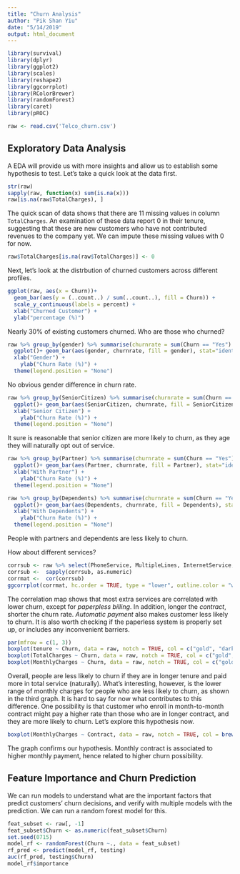 ```yaml
---
title: "Churn Analysis"
author: "Pik Shan Yiu"
date: "5/14/2019"
output: html_document
---
```


```r
library(survival)
library(dplyr)
library(ggplot2)
library(scales)
library(reshape2)
library(ggcorrplot)
library(RColorBrewer)
library(randomForest)
library(caret)
library(pROC)
```

```r
raw <- read.csv('Telco_churn.csv')
```


## Exploratory Data Analysis
A EDA will provide us with more insights and allow us to establish some hypothesis to test. Let's take a quick look at the data first. 
```r
str(raw)
sapply(raw, function(x) sum(is.na(x))) 
raw[is.na(raw$TotalCharges), ]
```
The quick scan of data shows that there are 11 missing values in column `TotalCharges`. An examination of these 
data report 0 in their tenure, suggesting that these are new customers who have not contributed revenues to the company yet. We can impute these missing values with 0 for now. 
```r
raw$TotalCharges[is.na(raw$TotalCharges)] <- 0
```

Next, let's look at the distrbution of churned customers across different profiles. 
<br>

```r
ggplot(raw, aes(x = Churn))+
  geom_bar(aes(y = (..count..) / sum(..count..), fill = Churn)) +
  scale_y_continuous(labels = percent) +
  xlab("Churned Customer") +
  ylab("percentage (%)")
```

Nearly 30% of existing customers churned. Who are those who churned? 
<br>

```r
raw %>% group_by(gender) %>% summarise(churnrate = sum(Churn == "Yes") / length(Churn) * 100) %>% 
  ggplot()+ geom_bar(aes(gender, churnrate, fill = gender), stat="identity") + 
  xlab("Gender") +
    ylab("Churn Rate (%)") + 
  theme(legend.position = "None")
```

No obvious gender difference in churn rate.
<br>

```r
raw %>% group_by(SeniorCitizen) %>% summarise(churnrate = sum(Churn == "Yes") / length(Churn) * 100) %>% 
  ggplot()+ geom_bar(aes(SeniorCitizen, churnrate, fill = SeniorCitizen), stat="identity") + 
  xlab("Senior Citizen") +
    ylab("Churn Rate (%)") + 
  theme(legend.position = "None")
```

It sure is reasonable that senior citizen are more likely to churn, as they age they will naturally opt out of service. 
<br>

```r
raw %>% group_by(Partner) %>% summarise(churnrate = sum(Churn == "Yes") / length(Churn) * 100) %>% 
  ggplot()+ geom_bar(aes(Partner, churnrate, fill = Partner), stat="identity") + 
  xlab("With Partner") +
    ylab("Churn Rate (%)") + 
  theme(legend.position = "None")
```


```r
raw %>% group_by(Dependents) %>% summarise(churnrate = sum(Churn == "Yes") / length(Churn) * 100) %>% 
  ggplot()+ geom_bar(aes(Dependents, churnrate, fill = Dependents), stat="identity") + 
  xlab("With Dependents") +
    ylab("Churn Rate (%)") + 
  theme(legend.position = "None")
```

People with partners and dependents are less likely to churn. 
<br>

How about different services?
<br>

```r
corrsub <- raw %>% select(PhoneService, MultipleLines, InternetService, OnlineSecurity, OnlineBackup, DeviceProtection, TechSupport, StreamingTV, StreamingMovies, Contract, PaperlessBilling, PaymentMethod, Churn) 
corrsub <-  sapply(corrsub, as.numeric)
corrmat <-  cor(corrsub)
ggcorrplot(corrmat, hc.order = TRUE, type = "lower", outline.color = "white")
```


The correlation map shows that most extra services are correlated with lower churn, except for *paperpless billing*. In addition, longer the *contract*, shorter the churn rate. *Automatic payment* also makes customer less likely to churn. It is also worth checking if the paperless system is properly set up, or includes any inconvenient barriers. 

```r
par(mfrow = c(1, 3))
boxplot(tenure ~ Churn, data = raw, notch = TRUE, col = c("gold", "darkgreen"), main = "Tenure Length", xlab = "Churned")
boxplot(TotalCharges ~ Churn, data = raw, notch = TRUE, col = c("gold", "darkgreen"), main = "Total Charges", xlab = "Churned")
boxplot(MonthlyCharges ~ Churn, data = raw, notch = TRUE, col = c("gold", "darkgreen"), main = "Monthly Charges", xlab = "Churned")
```

Overall, people are less likely to churn if they are in longer tenure and paid more in total service (naturally). What's interesting, however, is the lower range of monthly charges for people who are less likely to churn, as shown in the third graph. It is hard to say for now what contributes to this difference. One possibility is that customer who enroll in month-to-month contract might pay a higher rate than those who are in longer contract, and they are more likely to churn. Let's explore this hypothesis now. 
```r
boxplot(MonthlyCharges ~ Contract, data = raw, notch = TRUE, col = brewer.pal(3, "Set3"), main = "Monthly Charges", xlab = "Contract Type")
```

The graph confirms our hypothesis. Monthly contract is associated to higher monthly payment, hence related to higher churn possibility. 

## Feature Importance and Churn Prediction
We can run models to understand what are the important factors that predict customers' churn decisions, and verify with multiple models with the prediction. We can run a random forest model for this. 
```r
feat_subset <- raw[, -1]
feat_subset$Churn <- as.numeric(feat_subset$Churn) 
set.seed(0715)
model_rf <- randomForest(Churn ~., data = feat_subset)
rf_pred <- predict(model_rf, testing)
auc(rf_pred, testing$Churn)
model_rf$importance
```